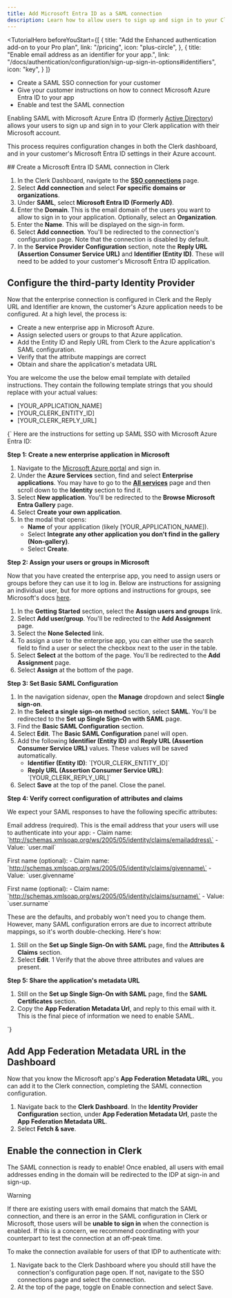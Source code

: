 ```yaml
---
title: Add Microsoft Entra ID as a SAML connection
description: Learn how to allow users to sign up and sign in to your Clerk app with their Microsoft account using SAML SSO.
---
```


<TutorialHero
  beforeYouStart={[
    {
      title: "Add the Enhanced authentication add-on to your Pro plan",
      link: "/pricing",
      icon: "plus-circle",
    },
    {
      title: "Enable email address as an identifier for your app.",
      link: "/docs/authentication/configuration/sign-up-sign-in-options#identifiers",
      icon: "key",
    }
  ]}
>
  - Create a SAML SSO connection for your customer
  - Give your customer instructions on how to connect Microsoft Azure Entra ID to your app
  - Enable and test the SAML connection
</TutorialHero>

Enabling SAML with Microsoft Azure Entra ID (formerly [Active Directory](https://learn.microsoft.com/en-us/entra/fundamentals/new-name)) allows your users to sign up and sign in to your Clerk application with their Microsoft account.

This process requires configuration changes in both the Clerk dashboard, and in your customer's Microsoft Entra ID settings in their Azure account.

<Steps>
  ## Create a Microsoft Entra ID SAML connection in Clerk

  1. In the Clerk Dashboard, navigate to the [**SSO connections**](https://dashboard.clerk.com/last-active?path=user-authentication/sso-connections) page.
  1. Select **Add connection** and select **For specific domains or organizations**.
  1. Under **SAML**, select **Microsoft Entra ID (Formerly AD)**.
  1. Enter the **Domain**. This is the email domain of the users you want to allow to sign in to your application. Optionally, select an **Organization**.
  1. Enter the **Name**. This will be displayed on the sign-in form.
  1. Select **Add connection**. You'll be redirected to the connection's configuration page. Note that the connection is disabled by default.
  1. In the **Service Provider Configuration** section, note the **Reply URL (Assertion Consumer Service URL)** and **Identifier (Entity ID)**. These will need to be added to your customer's Microsoft Entra ID application.

  ## Configure the third-party Identity Provider

  Now that the enterprise connection is configured in Clerk and the Reply URL and Identifier are known, the customer's Azure application needs to be configured. At a high level, the process is:

  - Create a new enterprise app in Microsoft Azure.
  - Assign selected users or groups to that Azure application.
  - Add the Entity ID and Reply URL from Clerk to the Azure application's SAML configuration.
  - Verify that the attribute mappings are correct
  - Obtain and share the application's metadata URL

  You are welcome the use the below email template with detailed instructions. They contain the following
  template strings that you should replace with your actual values:

  - [YOUR_APPLICATION_NAME]
  - [YOUR_CLERK_ENTITY_ID]
  - [YOUR_CLERK_REPLY_URL]

  <CopyableMarkdown> {`
  Here are the instructions for setting up SAML SSO with Microsoft Azure Entra ID:

  **Step 1: Create a new enterprise application in Microsoft**

  1. Navigate to the [Microsoft Azure portal](https://azure.microsoft.com/en-us/get-started/azure-portal) and sign in.
  1. Under the **Azure Services** section, find and select **Enterprise applications**. You may have to go to the [**All services**](https://portal.azure.com/#allservices) page and then scroll down to the **Identity** section to find it.
  1. Select **New application**. You'll be redirected to the **Browse Microsoft Entra Gallery** page.
  1. Select **Create your own application**.
  1. In the modal that opens:
      - **Name** of your application (likely [YOUR_APPLICATION_NAME]).
      - Select **Integrate any other application you don't find in the gallery (Non-gallery)**.
      - Select **Create**.

  **Step 2: Assign your users or groups in Microsoft**

  Now that you have created the enterprise app, you need to assign users or groups before they can use it to log in. Below are instructions for assigning an individual user, but for more options and instructions for groups, see Microsoft's docs [here](https://learn.microsoft.com/en-us/entra/identity/enterprise-apps/assign-user-or-group-access-portal?pivots=portal).

  1. In the **Getting Started** section, select the **Assign users and groups** link.
  1. Select **Add user/group**. You'll be redirected to the **Add Assignment** page.
  1. Select the **None Selected** link.
  1. To assign a user to the enterprise app, you can either use the search field to find a user or select the checkbox next to the user in the table.
  1. Select **Select** at the bottom of the page. You'll be redirected to the **Add Assignment** page.
  1. Select **Assign** at the bottom of the page.

  **Step 3: Set Basic SAML Configuration**

  1. In the navigation sidenav, open the **Manage** dropdown and select **Single sign-on**.
  1. In the **Select a single sign-on method** section, select **SAML**. You'll be redirected to the **Set up Single Sign-On with SAML** page.
  1. Find the **Basic SAML Configuration** section.
  1. Select **Edit**. The **Basic SAML Configuration** panel will open.
  1. Add the following **Identifier (Entity ID)** and **Reply URL (Assertion Consumer Service URL)** values. These values will be saved automatically.
     - **Identifier (Entity ID)**: \`[YOUR_CLERK_ENTITY_ID]\`
      - **Reply URL (Assertion Consumer Service URL)**: \`[YOUR_CLERK_REPLY_URL]\`
  1. Select **Save** at the top of the panel. Close the panel.

  **Step 4: Verify correct configuration of attributes and claims**

  We expect your SAML responses to have the following specific attributes:

  Email address (required). This is the email address that your users will use to authenticate into your app:
    - Claim name: \`http://schemas.xmlsoap.org/ws/2005/05/identity/claims/emailaddress\`
    - Value: \`user.mail\`

  First name (optional):
    - Claim name: \`http://schemas.xmlsoap.org/ws/2005/05/identity/claims/givenname\`
    - Value: \`user.givenname\`

  First name (optional):
    - Claim name: \`http://schemas.xmlsoap.org/ws/2005/05/identity/claims/surname\`
    - Value: \`user.surname\`

  These are the defaults, and probably won't need you to change them. However, many SAML configuration errors are due to incorrect attribute mappings, so it's worth double-checking. Here's how:

  1. Still on the **Set up Single Sign-On with SAML** page, find the **Attributes & Claims** section.
  1. Select **Edit**.
  1  Verify that the above three attributes and values are present.

  **Step 5: Share the application's metadata URL**

  1. Still on the **Set up Single Sign-On with SAML** page, find the **SAML Certificates** section.
  1. Copy the **App Federation Metadata Url**, and reply to this email with it. This is the final piece of information we need to enable SAML.

`}
  </CopyableMarkdown>

  ## Add App Federation Metadata URL in the Dashboard

  Now that you know the Microsoft app's **App Federation Metadata URL**, you can add it to the Clerk connection, completing the SAML connection configuration.

  1. Navigate back to the **Clerk Dashboard**. In the **Identity Provider Configuration** section, under **App Federation Metadata Url**, paste the **App Federation Metadata URL**.
  1. Select **Fetch & save**.

  ## Enable the connection in Clerk

  The SAML connection is ready to enable! Once enabled, all users with email addresses ending in the domain will be redirected to the IDP at sign-in and sign-up.

  > [!WARNING]
  > If there are existing users with email domains that match the SAML connection, and there is an error in the SAML configuration in Clerk or Microsoft, those users will be **unable to sign in** when the connection is enabled. If this is a concern, we recommend coordinating with your counterpart to test the connection at an off-peak time.

  To make the connection available for users of that IDP to authenticate with:

  1. Navigate back to the Clerk Dashboard where you should still have the connection's configuration page open. If not, navigate to the SSO connections page and select the connection.
  1. At the top of the page, toggle on Enable connection and select Save.

</Steps>
